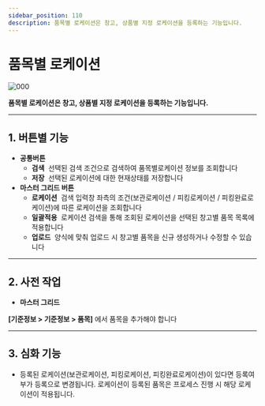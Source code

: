 ```yaml
---
sidebar_position: 110
description: 품목별 로케이션은 창고, 상품별 지정 로케이션을 등록하는 기능입니다.
---
```

# 품목별 로케이션

![000](./img/011.png)

**품목별 로케이션은 창고, 상품별 지정 로케이션을 등록하는 기능입니다.**

---

## **1. 버튼별 기능**

- **공통버튼**
    - **검색**  선택된 검색 조건으로 검색하여 품목별로케이션 정보를 조회합니다
    - **저장**  선택된 로케이션에 대한 현재상태를 저장합니다
- **마스터 그리드 버튼**
    - **로케이션**  검색 입력창 좌측의 조건(보관로케이션 / 피킹로케이션 / 피킹완료로케이션)에 따른 로케이션을 조회합니다
    - **일괄적용**  로케이션 검색을 통해 조회된 로케이션을 선택된 창고별 품목 목록에 적용합니다
    - **업로드**  양식에 맞춰 업로드 시 창고별 품목을 신규 생성하거나 수정할 수 있습니다

---

## 2. **사전 작업**
- **마스터 그리드**

**[기준정보 > 기준정보 > 품목]** 에서 품목을 추가해야 합니다

---

## 3. **심화 기능**
- 등록된 로케이션(보관로케이션, 피킹로케이션, 피킹완료로케이션)이 있다면 등록여부가 등록으로 변경됩니다. 로케이션이 등록된 품목은 프로세스 진행 시 해당 로케이션이 적용됩니다.